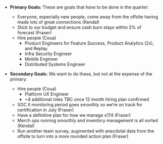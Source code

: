 - **Primary Goals:**
  These are goals that _have_ to be done in the quarter:
  
  - Everyone, especially new people, come away from the offsite having made lots of great connections (Kendal)
  - Stick to our budget and ensure cash burn stays within 5% of forecast (Fraser)
  - Hire people (Coua)
    - Product Engineers for Feature Success, Product Analytics (2x), and Replay
    - Infra Security Engineer
    - Mobile Engineer
    - Distributed Systems Engineer

- **Secondary Goals:**
  We want to do these, but not at the expense of the primary:
  
  - Hire people (Coua)
    - Platform UX Engineer
    - ~4 additional roles TBC once 12 month hiring plan confirmed
  - SOC II monitoring period goes smoothly so we’re on track for certification in July (Fraser)
  - Have a definitive plan for how we manage s174 (Fraser)
  - Merch ops running smoothly and inventory management is all sorted (Kendal)
  - Run another team survey, augmented with anecdotal data from the offsite to turn into a more rounded action plan (Fraser)

